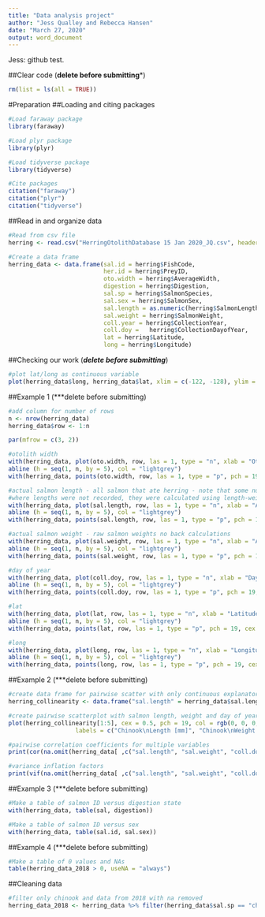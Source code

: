 ```yaml
---
title: "Data analysis project"
author: "Jess Qualley and Rebecca Hansen"
date: "March 27, 2020"
output: word_document
---
```


Jess: github test.

##Clear code (**delete before submitting***)
```r
rm(list = ls(all = TRUE))
```

#Preparation
##Loading and citing packages
```r
#Load faraway package
library(faraway)

#Load plyr package
library(plyr)

#Load tidyverse package
library(tidyverse)

#Cite packages
citation("faraway")
citation("plyr")
citation("tidyverse")
```

##Read in and organize data
```r
#Read from csv file
herring <- read.csv("HerringOtolithDatabase 15 Jan 2020_JQ.csv", header=TRUE, fileEncoding="UTF-8-BOM")

#Create a data frame
herring_data <- data.frame(sal.id = herring$FishCode,
                           her.id = herring$PreyID,
                           oto.width = herring$AverageWidth,
                           digestion = herring$Digestion,
                           sal.sp = herring$SalmonSpecies,
                           sal.sex = herring$SalmonSex,
                           sal.length = as.numeric(herring$SalmonLength),
                           sal.weight = herring$SalmonWeight,
                           coll.year = herring$CollectionYear,
                           coll.doy =   herring$CollectionDayofYear,
                           lat = herring$Latitude,
                           long = herring$Longitude)
```

##Checking our work (***delete before submitting***)
```r
#plot lat/long as continuous variable
plot(herring_data$long, herring_data$lat, xlim = c(-122, -128), ylim = c(48, 50.5))
```

##Example 1 (***delete before submitting)
```r
#add column for number of rows
n <- nrow(herring_data)
herring_data$row <- 1:n

par(mfrow = c(3, 2))

#otolith width
with(herring_data, plot(oto.width, row, las = 1, type = "n", xlab = "Otolith width [mm]", ylab = "Row Number"))
abline (h = seq(1, n, by = 5), col = "lightgrey")
with(herring_data, points(oto.width, row, las = 1, type = "p", pch = 19, cex = 0.5))

#actual salmon length - all salmon that ate herring - note that some numbers are ranges and have weird symbols...
#where lengths were not recorded, they were calculated using length-weight relationship
with(herring_data, plot(sal.length, row, las = 1, type = "n", xlab = "Actual Salmon Length [mm]", ylab = "Row Number"))
abline (h = seq(1, n, by = 5), col = "lightgrey")
with(herring_data, points(sal.length, row, las = 1, type = "p", pch = 19, cex = 0.5))

#actual salmon weight - raw salmon weights no back calculations
with(herring_data, plot(sal.weight, row, las = 1, type = "n", xlab = "Actual Salmon Weight [lbs]", ylab = "Row Number"))
abline (h = seq(1, n, by = 5), col = "lightgrey")
with(herring_data, points(sal.weight, row, las = 1, type = "p", pch = 19, cex = 0.5))

#day of year
with(herring_data, plot(coll.doy, row, las = 1, type = "n", xlab = "Day of Year in 2018", ylab = "Row Number"))
abline (h = seq(1, n, by = 5), col = "lightgrey")
with(herring_data, points(coll.doy, row, las = 1, type = "p", pch = 19, cex = 0.5))

#lat
with(herring_data, plot(lat, row, las = 1, type = "n", xlab = "Latitude", ylab = "Row Number"))
abline (h = seq(1, n, by = 5), col = "lightgrey")
with(herring_data, points(lat, row, las = 1, type = "p", pch = 19, cex = 0.5))

#long
with(herring_data, plot(long, row, las = 1, type = "n", xlab = "Longitude", ylab = "Row Number"))
abline (h = seq(1, n, by = 5), col = "lightgrey")
with(herring_data, points(long, row, las = 1, type = "p", pch = 19, cex = 0.5))
```


##Example 2 (***delete before submitting)
```r
#create data frame for pairwise scatter with only continuous explanatory variables - salmon lenght, weight and collection day of year
herring_collinearity <- data.frame("sal.length" = herring_data$sal.length, "sal.weight" = herring_data$sal.weight, "coll.doy" = herring_data$coll.doy, "lat" = herring_data$lat, "long" = herring_data$long)

#create pairwise scatterplot with salmon length, weight and day of year
plot(herring_collinearity[1:5], cex = 0.5, pch = 19, col = rgb(0, 0, 0, 0.5), 
                   labels = c("Chinook\nLength [mm]", "Chinook\nWeight [lbs]", "Collection\nDay in 2018", "Latitude", "Longitude"))

#pairwise correlation coefficients for multiple variables
print(cor(na.omit(herring_data[ ,c("sal.length", "sal.weight", "coll.doy", "lat", "long")])), digits = 2)

#variance inflation factors
print(vif(na.omit(herring_data[ ,c("sal.length", "sal.weight", "coll.doy", "lat", "long")])))
```

##Example 3 (***delete before submitting)
```r
#Make a table of salmon ID versus digestion state
with(herring_data, table(sal, digestion))

#Make a table of salmon ID versus sex
with(herring_data, table(sal.id, sal.sex))
```

##Example 4 (***delete before submitting)
```r
#Make a table of 0 values and NAs
table(herring_data_2018 > 0, useNA = "always")
```

##Cleaning data
```r
#filter only chinook and data from 2018 with na removed
herring_data_2018 <- herring_data %>% filter(herring_data$sal.sp == "ch" & herring_data$coll.year == "2018") %>% na.omit()
```
